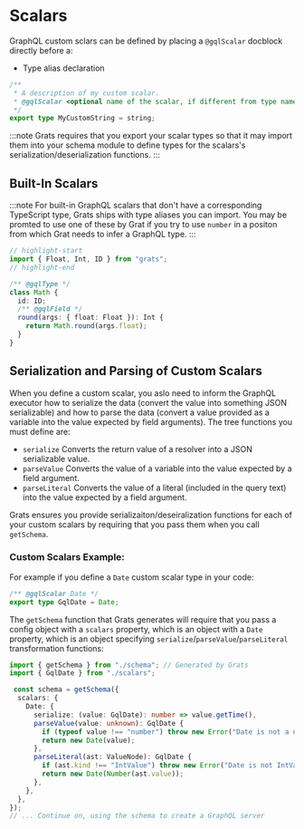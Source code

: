# Scalars

GraphQL custom sclars can be defined by placing a `@gqlScalar` docblock directly before a:

- Type alias declaration

```ts
/**
 * A description of my custom scalar.
 * @gqlScalar <optional name of the scalar, if different from type name>
 */
export type MyCustomString = string;
```

:::note
Grats requires that you export your scalar types so that it may import them into your schema module to define types for the scalars's serialization/deserialization functions.
:::

## Built-In Scalars

:::note
For built-in GraphQL scalars that don't have a corresponding TypeScript type, Grats ships with type aliases you can import. You may be promted to use one of these by Grat if you try to use `number` in a positon from which Grat needs to infer a GraphQL type.
:::

```ts
// highlight-start
import { Float, Int, ID } from "grats";
// highlight-end

/** @gqlType */
class Math {
  id: ID;
  /** @gqlField */
  round(args: { float: Float }): Int {
    return Math.round(args.float);
  }
}
```

## Serialization and Parsing of Custom Scalars

When you define a custom scalar, you aslo need to inform the GraphQL executor how to serialize the data (convert the value into something JSON serializable) and how to parse the data (convert a value provided as a variable into the value expected by field arguments). The tree functions you must define are:

* `serialize` Converts the return value of a resolver into a JSON serializable value.
* `parseValue` Converts the value of a variable into the value expected by a field argument.
* `parseLiteral` Converts the value of a literal (included in the query text) into the value expected by a field argument.

Grats ensures you provide serializaiton/deseiralization functions for each of your custom scalars by requiring that you pass them when you call `getSchema`.

### Custom Scalars Example:

For example if you define a `Date` custom scalar type in your code:

```ts title="scalars.ts"
/** @gqlScalar Date */
export type GqlDate = Date;
```

The `getSchema` function that Grats generates will require that you pass a config object with a `scalars` property, which is an object with a `Date` property, which is an object specifying `serialize`/`parseValue`/`parseLiteral` transformation functions:

```ts title="server.ts"
import { getSchema } from "./schema"; // Generated by Grats
import { GqlDate } from "./scalars";

 const schema = getSchema({
  scalars: {
    Date: {
      serialize: (value: GqlDate): number => value.getTime(),
      parseValue(value: unknown): GqlDate {
        if (typeof value !== "number") throw new Error("Date is not a number");
        return new Date(value);
      },
      parseLiteral(ast: ValueNode): GqlDate {
        if (ast.kind !== "IntValue") throw new Error("Date is not IntValue");
        return new Date(Number(ast.value));
      },
    },
  },
});
// ... Continue on, using the schema to create a GraphQL server
```

